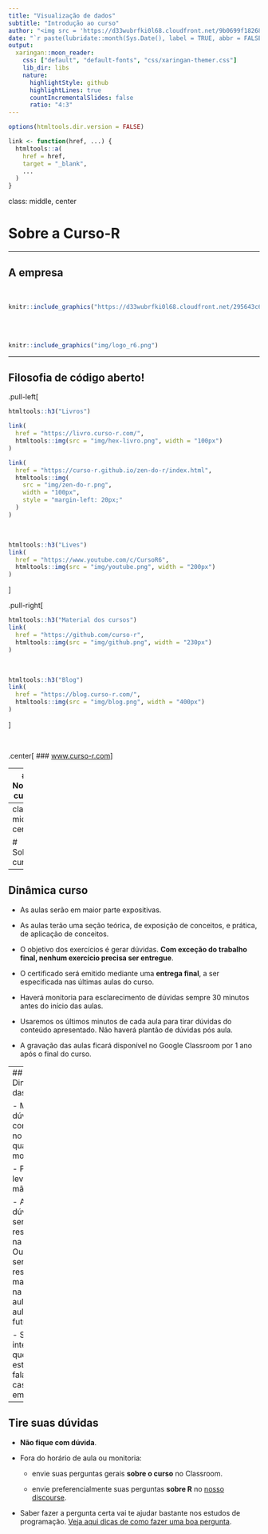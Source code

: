 ```yaml
---
title: "Visualização de dados"
subtitle: "Introdução ao curso"
author: "<img src = 'https://d33wubrfki0l68.cloudfront.net/9b0699f18268059bdd2e5c21538a29eade7cbd2b/67e5c/img/logo/cursor1-5.png' width = '30%'>"
date: "`r paste(lubridate::month(Sys.Date(), label = TRUE, abbr = FALSE, locale = 'pt_BR.UTF-8'), 'de', lubridate::year(Sys.Date()))`"
output:
  xaringan::moon_reader:
    css: ["default", "default-fonts", "css/xaringan-themer.css"]
    lib_dir: libs
    nature:
      highlightStyle: github
      highlightLines: true
      countIncrementalSlides: false
      ratio: "4:3"
---
```


```r
options(htmltools.dir.version = FALSE)

link <- function(href, ...) {
  htmltools::a(
    href = href,
    target = "_blank",
    ...
  )
}
```

class: middle, center

# Sobre a Curso-R

---

## A empresa

<br>

```r
knitr::include_graphics("https://d33wubrfki0l68.cloudfront.net/295643c6243701ae6a9bac3fb8ad467ff0ce3c84/d1785/img/logo/cursor1-41.png")
```

<br>
<br>

```r
knitr::include_graphics("img/logo_r6.png")
```

---

## Filosofia de código aberto!

.pull-left[
```r
htmltools::h3("Livros")

link(
  href = "https://livro.curso-r.com/",
  htmltools::img(src = "img/hex-livro.png", width = "100px")
)

link(
  href = "https://curso-r.github.io/zen-do-r/index.html",
  htmltools::img(
    src = "img/zen-do-r.png",
    width = "100px",
    style = "margin-left: 20px;"
  )
)
```

<br>

```r
htmltools::h3("Lives")
link(
  href = "https://www.youtube.com/c/CursoR6",
  htmltools::img(src = "img/youtube.png", width = "200px")
)
```
]

.pull-right[
```r
htmltools::h3("Material dos cursos")
link(
  href = "https://github.com/curso-r",
  htmltools::img(src = "img/github.png", width = "230px")
)
```

<br>

```r
htmltools::h3("Blog")
link(
  href = "https://blog.curso-r.com/",
  htmltools::img(src = "img/blog.png", width = "400px")
)
```
]

<br>

.center[
### [www.curso-r.com](https://www.curso-r.com)
]


---
## Nossos cursos

```r
templatesR6::criar_slide_nossos_cursos()
```

---
class: middle, center

# Sobre o curso

---
## Dinâmica curso

- As aulas serão em maior parte expositivas.

- As aulas terão uma seção teórica, de exposição de conceitos, e prática, de aplicação de conceitos.

- O objetivo dos exercícios é gerar dúvidas. **Com exceção do trabalho final, nenhum exercício precisa ser entregue**.

- O certificado será emitido mediante uma **entrega final**, a ser especificada nas últimas aulas do curso. 

- Haverá monitoria para esclarecimento de dúvidas sempre 30 minutos antes do início das aulas.

- Usaremos os últimos minutos de cada aula para tirar dúvidas do conteúdo apresentado. Não haverá plantão de dúvidas pós aula.

- A gravação das aulas ficará disponível no Google Classroom por 1 ano após o final do curso.

---
## Dinâmica das aulas

- Mande dúvidas e comentários no chat em qualquer momento.

- Para falar, levante a mão.

- Algumas dúvidas serão respondidas na hora. Outras serão respondidas mais tarde na própria aula ou em aulas futuras.

- Só interrompa quem estiver falando em caso de emergência.

---
## Tire suas dúvidas

- **Não fique com dúvida**.
 
- Fora do horário de aula ou monitoria:
    - envie suas perguntas gerais **sobre o curso** no Classroom.
     
    - envie preferencialmente suas perguntas **sobre R** no [nosso discourse](https://discourse.curso-r.com/).

- Saber fazer a pergunta certa vai te ajudar bastante nos estudos de programação. [Veja aqui dicas de como fazer uma boa pergunta](https://discourse.curso-r.com/t/como-escrever-uma-boa-pergunta/542).


